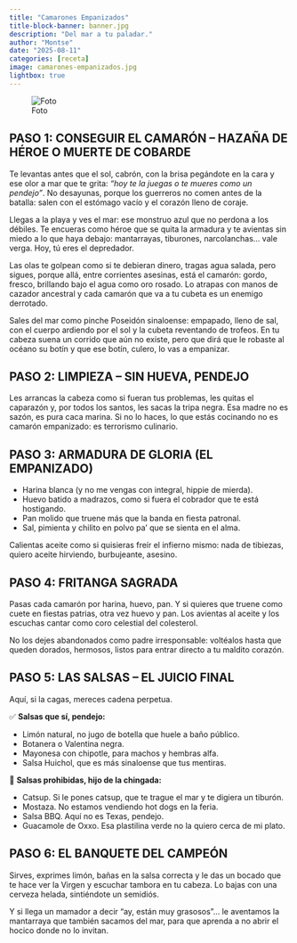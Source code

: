 ```yaml
---
title: "Camarones Empanizados"
title-block-banner: banner.jpg
description: "Del mar a tu paladar."
author: "Montse"
date: "2025-08-11"
categories: [receta]
image: camarones-empanizados.jpg
lightbox: true
---
```


![Foto](camarones-empanizados.jpg)

## **PASO 1: CONSEGUIR EL CAMARÓN – HAZAÑA DE HÉROE O MUERTE DE COBARDE**

Te levantas antes que el sol, cabrón, con la brisa pegándote en la cara y ese olor a mar que te grita: *“hoy te la juegas o te mueres como un pendejo”*. No desayunas, porque los guerreros no comen antes de la batalla: salen con el estómago vacío y el corazón lleno de coraje.

Llegas a la playa y ves el mar: ese monstruo azul que no perdona a los débiles. Te encueras como héroe que se quita la armadura y te avientas sin miedo a lo que haya debajo: mantarrayas, tiburones, narcolanchas… vale verga. Hoy, tú eres el depredador.

Las olas te golpean como si te debieran dinero, tragas agua salada, pero sigues, porque allá, entre corrientes asesinas, está el camarón: gordo, fresco, brillando bajo el agua como oro rosado. Lo atrapas con manos de cazador ancestral y cada camarón que va a tu cubeta es un enemigo derrotado.

Sales del mar como pinche Poseidón sinaloense: empapado, lleno de sal, con el cuerpo ardiendo por el sol y la cubeta reventando de trofeos. En tu cabeza suena un corrido que aún no existe, pero que dirá que le robaste al océano su botín y que ese botín, culero, lo vas a empanizar.

## **PASO 2: LIMPIEZA – SIN HUEVA, PENDEJO**

Les arrancas la cabeza como si fueran tus problemas, les quitas el caparazón y, por todos los santos, les sacas la tripa negra. Esa madre no es sazón, es pura caca marina. Si no lo haces, lo que estás cocinando no es camarón empanizado: es terrorismo culinario.

## **PASO 3: ARMADURA DE GLORIA (EL EMPANIZADO)**

* Harina blanca (y no me vengas con integral, hippie de mierda).
* Huevo batido a madrazos, como si fuera el cobrador que te está hostigando.
* Pan molido que truene más que la banda en fiesta patronal.
* Sal, pimienta y chilito en polvo pa’ que se sienta en el alma.

Calientas aceite como si quisieras freír el infierno mismo: nada de tibiezas, quiero aceite hirviendo, burbujeante, asesino.

## **PASO 4: FRITANGA SAGRADA**

Pasas cada camarón por harina, huevo, pan. Y si quieres que truene como cuete en fiestas patrias, otra vez huevo y pan. Los avientas al aceite y los escuchas cantar como coro celestial del colesterol.

No los dejes abandonados como padre irresponsable: voltéalos hasta que queden dorados, hermosos, listos para entrar directo a tu maldito corazón.

## **PASO 5: LAS SALSAS – EL JUICIO FINAL**

Aquí, si la cagas, mereces cadena perpetua.

✅ **Salsas que sí, pendejo:**

* Limón natural, no jugo de botella que huele a baño público.
* Botanera o Valentina negra.
* Mayonesa con chipotle, para machos y hembras alfa.
* Salsa Huichol, que es más sinaloense que tus mentiras.

🚫 **Salsas prohibidas, hijo de la chingada:**

* Catsup. Si le pones catsup, que te trague el mar y te digiera un tiburón.
* Mostaza. No estamos vendiendo hot dogs en la feria.
* Salsa BBQ. Aquí no es Texas, pendejo.
* Guacamole de Oxxo. Esa plastilina verde no la quiero cerca de mi plato.

## **PASO 6: EL BANQUETE DEL CAMPEÓN**

Sirves, exprimes limón, bañas en la salsa correcta y le das un bocado que te hace ver la Virgen y escuchar tambora en tu cabeza. Lo bajas con una cerveza helada, sintiéndote un semidiós.

Y si llega un mamador a decir “ay, están muy grasosos”... le aventamos la mantarraya que también sacamos del mar, para que aprenda a no abrir el hocico donde no lo invitan.